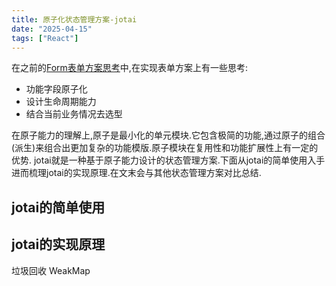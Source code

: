 ```yaml
---
title: 原子化状态管理方案-jotai
date: "2025-04-15"
tags: ["React"]
---
```


在之前的[Form表单方案思考](https://icantunderstand.github.io/blogNew/blog/frontEndTool/formSummary)中,在实现表单方案上有一些思考:
* 功能字段原子化
* 设计生命周期能力
* 结合当前业务情况去选型

在原子能力的理解上,原子是最小化的单元模块.它包含极简的功能,通过原子的组合(派生)来组合出更加复杂的功能模版.原子模块在复用性和功能扩展性上有一定的优势.
jotai就是一种基于原子能力设计的状态管理方案.下面从jotai的简单使用入手进而梳理jotai的实现原理.在文末会与其他状态管理方案对比总结.

## jotai的简单使用


## jotai的实现原理



垃圾回收  WeakMap

